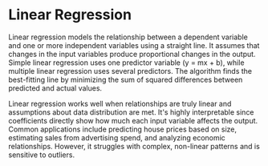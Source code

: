 # Linear Regression

Linear regression models the relationship between a dependent variable and one or more independent variables using a straight line. It assumes that changes in the input variables produce proportional changes in the output. Simple linear regression uses one predictor variable (y = mx + b), while multiple linear regression uses several predictors. The algorithm finds the best-fitting line by minimizing the sum of squared differences between predicted and actual values.

Linear regression works well when relationships are truly linear and assumptions about data distribution are met. It's highly interpretable since coefficients directly show how much each input variable affects the output. Common applications include predicting house prices based on size, estimating sales from advertising spend, and analyzing economic relationships. However, it struggles with complex, non-linear patterns and is sensitive to outliers.